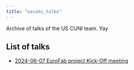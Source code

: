 ```yaml
---
title: "uscuni_talks"
---
```


Archive of talks of the US CUNI team. Yay

## List of talks

- [2024-06-07 EuroFab project Kick-Off meeting](slides/202406_EuroFab_KO.qmd)


